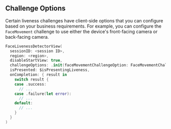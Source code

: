 ## Challenge Options

Certain liveness challenges have client-side options that you can configure based on your business requirements. For example, you can configure the `FaceMovement` challenge to use either the device's front-facing camera or back-facing camera.

```swift
FaceLivenessDetectorView(
  sessionID: <session ID>,
  region: <region>,
  disableStartView: true,
  challengeOptions: .init(faceMovementChallengeOption: FaceMovementChallengeOption(camera: .back),
  isPresented: $isPresentingLiveness,
  onCompletion: { result in
    switch result {
    case .success:
      // ...
    case .failure(let error):
      // ...
    default:
      // ...
    }
  }
)
```

